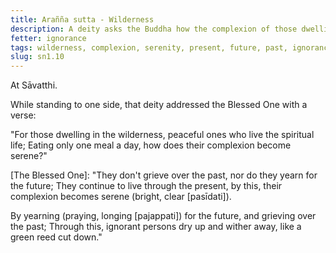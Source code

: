 ```yaml
---
title: Arañña sutta - Wilderness
description: A deity asks the Buddha how the complexion of those dwelling in the wilderness and living the spiritual life becomes serene.
fetter: ignorance
tags: wilderness, complexion, serenity, present, future, past, ignorance, sn, sn1-11, sn1
slug: sn1.10
---
```


At Sāvatthi.

While standing to one side, that deity addressed the Blessed One with a verse:

"For those dwelling in the wilderness,
peaceful ones who live the spiritual life;
Eating only one meal a day,
how does their complexion become serene?"

[The Blessed One]: "They don't grieve over the past,
nor do they yearn for the future;
They continue to live through the present,
by this, their complexion becomes serene (bright, clear [pasīdati]).

By yearning (praying, longing [pajappati]) for the future,
and grieving over the past;
Through this, ignorant persons dry up and wither away,
like a green reed cut down."